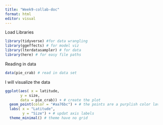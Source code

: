 ```yaml
---
title: "Week9-collab-doc"
format: html
editor: visual
---
```


Load Libraries

```r
library(tidyverse) #for data wrangling
library(ggeffects) # for model viz
library(lterdatasampler) # for data
library(here) # for easy file paths
```

Reading in data

```r
data(pie_crab) # read in data set 
```

I will visualize the data

```r
ggplot(aes( x = latitude, 
       y = size,
       data = pie_crab)) + # create the plot
  geom_point(color = "#aa76bc") + # the points are a purplish color lavender maybe?
  labs( x = "Latitude",
        y = "Size") + # updat axis labels
  theme_minimal() # theme have no grid
```

